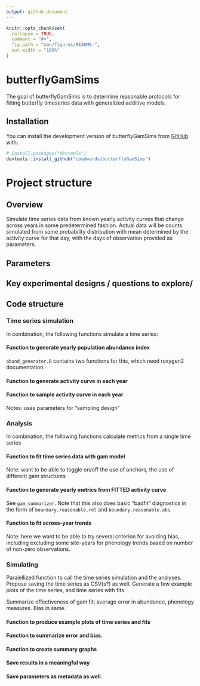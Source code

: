 ```yaml
---
output: github_document
---
```


<!-- README.md is generated from README.Rmd. Please edit that file -->

```r
knitr::opts_chunk$set(
  collapse = TRUE,
  comment = "#>",
  fig.path = "man/figures/README-",
  out.width = "100%"
)
```

# butterflyGamSims

<!-- badges: start -->

<!-- badges: end -->

The goal of butterflyGamSims is to determine reasonable protocols for fitting butterfly timeseries data with generalized additive models.

## Installation

You can install the development version of butterflyGamSims from [GitHub](https://github.com/) with:

``` r
# install.packages("devtools")
devtools::install_github("cbedwards/butterflyGamSims")
```

# Project structure

## Overview

Simulate time series data from known yearly activity curves that change across years in some predetermined fashion. Actual data will be counts simulated from some probability distribution with mean determined by the activity curve for that day, with the days of observation provided as parameters.

## Parameters

## Key experimental designs / questions to explore/

## Code structure

### Time series simulation

In combination, the following functions simulate a time series:

#### Function to generate yearly population abundance index

`abund_generator.R` contains two functions for this, which need roxygen2 documentation.


#### Function to generate activity curve in each year

#### Function to sample activity curve in each year

Notes: uses parameters for "sampling design"

### Analysis

In combination, the following functions calculate metrics from a single time series

#### Function to fit time series data with gam model

Note: want to be able to toggle on/off the use of anchors, the use of different gam structures

#### Function to generate yearly metrics from FITTED activity curve

See `gam_summarizer`. Note that this also does basic "badfit" diagnostics in the form of `boundary.reasonable.rel` and `boundary.reasonable.abs`.

#### Function to fit across-year trends

Note: here we want to be able to try several criterion for avoiding bias, including excluding some site-years for phenology trends based on number of non-zero observations.

### Simulating

Paralellized function to call the time series simulation and the analyses. Propose saving the time series as CSV(s?) as well. Generate a few example plots of the time series, and time series with fits.

Summarize effectiveness of gam fit: average error in abundance, phenology measures. Bias in same.

#### Function to produce example plots of time series and fits

#### Function to summarize error and bias.

#### Function to create summary graphs

#### Save results in a meaningful way

#### Save parameters as metadata as well.

### 
